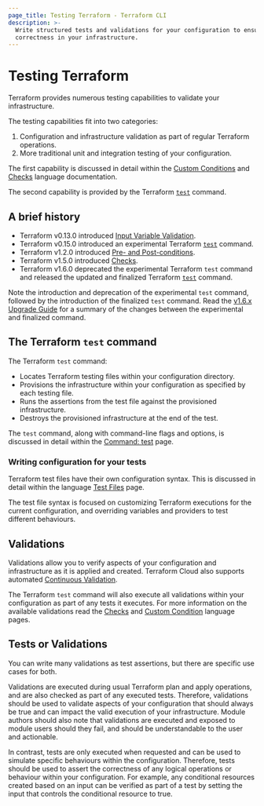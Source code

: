 ```yaml
---
page_title: Testing Terraform - Terraform CLI
description: >-
  Write structured tests and validations for your configuration to ensure
  correctness in your infrastructure.
---
```


# Testing Terraform

Terraform provides numerous testing capabilities to validate your infrastructure.

The testing capabilities fit into two categories:

1. Configuration and infrastructure validation as part of regular Terraform operations.
2. More traditional unit and integration testing of your configuration.

The first capability is discussed in detail within the [Custom Conditions](/terraform/language/expressions/custom-conditions) and [Checks](/terraform/language/checks) language documentation.

The second capability is provided by the Terraform [`test`](/terraform/cli/commands/test) command.

## A brief history

- Terraform v0.13.0 introduced [Input Variable Validation](/terraform/language/expressions/custom-conditions#input-variable-validation).
- Terraform v0.15.0 introduced an experimental Terraform [`test`](/terraform/language/v1.5.x/modules/testing-experiment) command.
- Terraform v1.2.0 introduced [Pre- and Post-conditions](/terraform/language/expressions/custom-conditions#preconditions-and-postconditions).
- Terraform v1.5.0 introduced [Checks](/terraform/language/checks).
- Terraform v1.6.0 deprecated the experimental Terraform `test` command and released the updated and finalized Terraform [`test`](/terraform/cli/commands/test) command.

Note the introduction and deprecation of the experimental `test` command, followed by the introduction of the finalized `test` command. Read the [v1.6.x Upgrade Guide](/terraform/language/v1.6.x/upgrade-guides) for a summary of the changes between the experimental and finalized command.

## The Terraform `test` command

The Terraform `test` command:

- Locates Terraform testing files within your configuration directory.
- Provisions the infrastructure within your configuration as specified by each testing file.
- Runs the assertions from the test file against the provisioned infrastructure.
- Destroys the provisioned infrastructure at the end of the test.

The `test` command, along with command-line flags and options, is discussed in detail within the [Command: test](/terraform/cli/commands/test) page.

### Writing configuration for your tests

Terraform test files have their own configuration syntax. This is discussed in detail within the language [Test Files](/terraform/language/tests) page.

The test file syntax is focused on customizing Terraform executions for the current configuration, and overriding variables and providers to test different behaviours.

## Validations

Validations allow you to verify aspects of your configuration and infrastructure as it is applied and created. Terraform Cloud also supports automated [Continuous Validation](/terraform/cloud-docs/workspaces/health#continuous-validation).

The Terraform `test` command will also execute all validations within your configuration as part of any tests it executes. For more information on the available validations read the [Checks](/terraform/language/checks) and [Custom Condition](/terraform/language/expressions/custom-conditions) language pages.

## Tests or Validations

You can write many validations as test assertions, but there are specific use cases for both.

Validations are executed during usual Terraform plan and apply operations, and are also checked as part of any executed tests. Therefore, validations should be used to validate aspects of your configuration that should always be true and can impact the valid execution of your infrastructure. Module authors should also note that validations are executed and exposed to module users should they fail, and should be understandable to the user and actionable.

In contrast, tests are only executed when requested and can be used to simulate specific behaviours within the configuration. Therefore, tests should be used to assert the correctness of any logical operations or behaviour within your configuration. For example, any conditional resources created based on an input can be verified as part of a test by setting the input that controls the conditional resource to true.
